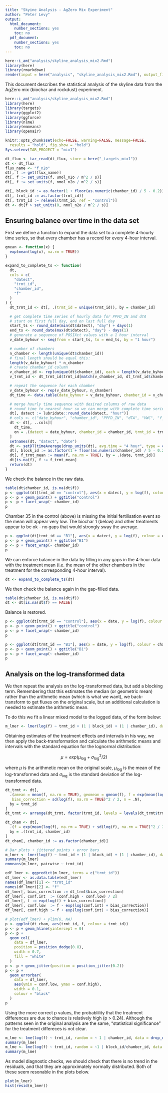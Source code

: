 ```yaml
---
title: "Skyine Analysis - AgZero Mix Experiment"
author: "Peter Levy"
output:
  html_document:
    number_sections: yes
    toc: no
  pdf_document:
    number_sections: yes
    toc: no
---
```


```r
here::i_am("analysis/skyline_analysis_mix2.Rmd")
library(here)
library(rmarkdown)
render(input = here("analysis", "skyline_analysis_mix2.Rmd"), output_file = here("analysis", "skyline_analysis_mix2.html"))
```

This document describes the statistical analysis of the skyline data from the AgZero mix (biochar and rockdust) experiment.

<!--- { startup -->
```r
here::i_am("analysis/skyline_analysis_mix2.Rmd")
library(here)
library(targets)
library(ggplot2)
library(ggforce)
library(nlme)
library(emmeans)
library(openair)

knitr::opts_chunk$set(echo=FALSE, warning=FALSE, message=FALSE,
  results = "hold", fig.show = "hold")
Sys.setenv(TAR_PROJECT = "mix1")
```

```r
dt_flux <- tar_read(dt_flux, store = here("_targets_mix1"))
dt <- dt_flux
flux_name <- "f_n2o"
dt[, f := get(flux_name)]
dt[, f := set_units(f, umol_n2o / m^2 / s)]
dt[, f := set_units(f, nmol_n2o / m^2 / s)]

dt[, block_id := as.factor(1 + floor(as.numeric(chamber_id) / 5 - 0.2))]
dt[, trmt_id := as.factor(trmt_id)]
dt[, trmt_id := relevel(trmt_id, ref = "control")]
dt <- dt[f > set_units(0, nmol_n2o / m^2 / s)]
```

## Ensuring balance over time in the data set
First we define a function to expand the data set to a complete 4-hourly time series,
so that every chamber has a record for every 4-hour interval.

```r
gmean <- function(x) {
  exp(mean(log(x), na.rm = TRUE))
}

expand_to_complete_ts <- function(
  dt,
  cols = c(
    "datect",
    "trmt_id",
    "chamber_id",
    "f"
  )
) {
  dt_trmt_id <- dt[, .(trmt_id = unique(trmt_id)), by = chamber_id]

  # get complete time series of hourly data for PPFD_IN and dTA
  # start on first full day, end on last full day
  start_ts <- round_date(min(dt$datect), "day") + days(1)
  end_ts <- round_date(max(dt$datect), "day") - days(1)
  # generate a sequence of POSIXct values with a 1 hour interval
  v_date_byhour <- seq(from = start_ts, to = end_ts, by = "1 hour")

  # number of chambers
  n_chamber <- length(unique(dt$chamber_id))
  # final length should be equal this:
  length(v_date_byhour) * n_chamber
  # create chamber_id column
  v_chamber_id <- rep(unique(dt$chamber_id), each = length(v_date_byhour))
  v_trmt_id <- dt_trmt_id$trmt_id[match(v_chamber_id, dt_trmt_id$chamber_id)]

  # repeat the sequence for each chamber
  v_date_byhour <- rep(v_date_byhour, n_chamber)
  dt_time <- data.table(date_byhour = v_date_byhour, chamber_id = v_chamber_id, trmt_id = v_trmt_id)

  # merge hourly time sequence with desired columns of raw data
  # round time to nearest hour so we can merge with complete time series
  dt[, datect := lubridate::round_date(datect, "hour")]
  # cols <- c("date_byhour", "chamber_id", "PPFD_IN", "dTA", "VWC", "f_co2", "lue", "R_10", "k_T")
  dt <- dt[, ..cols][
    dt_time,
    on = .(datect = date_byhour, chamber_id = chamber_id, trmt_id = trmt_id)
  ]
  setnames(dt, "datect", "date")
  dt <- setDT(timeAverage(drop_units(dt), avg.time = "4 hour", type = c("chamber_id", "trmt_id")))
  dt[, block_id := as.factor(1 + floor(as.numeric(chamber_id) / 5 - 0.2))]
  dt[, f_trmt_mean := mean(f, na.rm = TRUE), by = .(date, trmt_id)]
  dt[is.na(f), f := f_trmt_mean]
  return(dt)
}
```

We check the balance in the raw data.

```r
table(dt$chamber_id, is.na(dt$f))
p <- ggplot(dt[trmt_id == "control"], aes(x = datect, y = log(f), colour = chamber_id))
p <- p + geom_point() + ggtitle("control")
p <- p + facet_wrap(~ chamber_id)
p
```

Chamber 35 in the control (above) is missing the initial fertilisation event so the mean will appear very low.
The biochar 1 (below) and other treatments appear to be ok - no gaps that would strongly sway the average.

```r
p <- ggplot(dt[trmt_id == "B1"], aes(x = datect, y = log(f), colour = chamber_id))
p <- p + geom_point() + ggtitle("B1")
p <- p + facet_wrap(~ chamber_id)
p
```

We can enforce balance in the data by filling in any gaps in the 4-hour data with
the treatment mean (i.e. the mean of the other chambers in the treatment for the
corresponding 4-hour interval).

```r
dt <- expand_to_complete_ts(dt)
```

We then check the balance again in the gap-filled data.

```r
table(dt$chamber_id, is.na(dt$f))
dt <- dt[is.na(dt$f) == FALSE]
```
Balance is restored.

```r
p <- ggplot(dt[trmt_id == "control"], aes(x = date, y = log(f), colour = chamber_id))
p <- p + geom_point() + ggtitle("control")
p <- p + facet_wrap(~ chamber_id)
p
```

```r
p <- ggplot(dt[trmt_id == "B1"], aes(x = date, y = log(f), colour = chamber_id))
p <- p + geom_point() + ggtitle("B1")
p <- p + facet_wrap(~ chamber_id)
p
```

## Analysis on the log-transformed data
We then repeat the analysis on the log-transformed data, but add a blocking term.
Remembering that this estimates the median (or geometric mean)
rather than the arithmetic mean (which is what we want), we
back-transform to get fluxes on the original scale, but an additional
calculation is needed to estimate the arithmetic mean.

To do this we fit a linear mixed model to the logged data, of the form below:

```r
m_lmer <- lmer(log(f) ~ trmt_id + (1 | block_id) + (1 | chamber_id), data = dt)
```

Obtaining estimates of the treatment effects and intervals in his way, we then
apply the back-transformation and calculate the arithmetic means and intervals
with the standard equation for the lognormal distribution:

$$
\mu = exp(\mu_{\mathrm{log}} + \sigma_{\mathrm{log}}^2 / 2)
$$

where $\mu$ is the arithmetic mean on the original scale, $\mu_{\mathrm{log}}$
is the mean of the log-transformed data and
$\sigma_{\mathrm{log}}$ is the standard deviation of the log-transformed data.

```r
dt_trmt <- dt[,
  .(amean = mean(f, na.rm = TRUE), geomean = gmean(f), f = exp(mean(log(f), na.rm = TRUE) + sd(log(f), na.rm = TRUE)^2 / 2),
   bias_correction = sd(log(f), na.rm = TRUE)^2 / 2, n = .N),
  by = trmt_id
]
dt_trmt <- arrange(dt_trmt, factor(trmt_id, levels = levels(dt_trmt$trmt_id)))

dt_cham <- dt[,
  .(f = exp(mean(log(f), na.rm = TRUE) + sd(log(f), na.rm = TRUE)^2 / 2), f_sd = sd(f, na.rm = TRUE), n = .N),
  by = .(trmt_id, chamber_id)
]
dt_cham[, chamber_id := as.factor(chamber_id)]

# Bar plots + jittered points + error bars
m_lmer <- lmer(log(f) ~ trmt_id + (1 | block_id) + (1 | chamber_id), data = dt)
summary(m_lmer)
emmeans(m_lmer, pairwise ~ trmt_id)

edf_lmer <- ggpredict(m_lmer, terms = c("trmt_id"))
df_lmer <- as.data.table(edf_lmer)
names(df_lmer)[1] <- "trmt_id"
names(df_lmer)[2] <- "f"
df_lmer[, bias_correction := dt_trmt$bias_correction]
df_lmer[, conf.int  := (conf.high - conf.low) / 2]
df_lmer[, f := exp(log(f) + bias_correction)]
df_lmer[, conf.low  := f - exp(log(conf.int) + bias_correction)]
df_lmer[, conf.high := f + exp(log(conf.int) + bias_correction)]

# plot(edf_lmer) + ylim(0, NA)
p <- ggplot(dt_cham, aes(trmt_id, f, colour = trmt_id))
p <- p + geom_hline(yintercept = 0)
p <- p +
  geom_col(
    data = df_lmer,
    position = position_dodge(0.8),
    width = 0.7,
    fill = "white"
  )
p <- p + geom_jitter(position = position_jitter(0.2))
p <- p +
  geom_errorbar(
    data = df_lmer,
    aes(ymin = conf.low, ymax = conf.high),
    width = 0.1,
    colour = "black"
  )
p
```

Using the more correct p values, the probablility that the treatment differences
are due to chance is relatively high (p > 0.24).
Although the patterns seen in the original analysis are the same, "statistical
significance" for the treatment differeces is not clear.

```r
m_lme <- lme(log(f) ~ trmt_id, random = ~ 1 | chamber_id, data = drop_units(dt))
summary(m_lme)
m_lme <- lme(log(f) ~ trmt_id, random = ~1 | block_id/chamber_id, data = drop_units(dt))
summary(m_lme)
```
As model diagnostic checks, we should check that there is no trend in the residuals,
and that they are approximately normally distributed. Both of these seem resonable
in the plots below.

```r
plot(m_lmer)
hist(resid(m_lmer))
```
